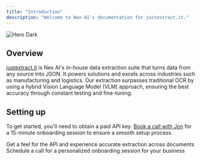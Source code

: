 ```yaml
---
title: "Introduction"
description: "Welcome to Nex AI's documentation for justextract.it."
---
```


<img alt="Hero Dark" classname="hidden dark:block" src="/images/hero-dark.png" />

## Overview

[justextract.it](https://justextract.it) is Nex AI's in-house data extraction suite that turns data from any source into JSON. It powers solutions and excels across industries such as manufacturing and logistics. Our extraction surpasses traditional OCR by using a hybrid Vision Language Model (VLM) approach, ensuring the best accuracy through constant testing and fine-tuning.

## Setting up

To get started, you'll need to obtain a paid API key. [Book a call with Jon](https://app.apollo.io/#/meet/jonathan/15-min-onboarding) for a 15-minute onboarding session to ensure a smooth setup process.

<CardGroup cols={2}>
  <Card title="Explore Playground" icon="play" href="https://justextract.it/playground">
    Get a feel for the API and experience accurate extraction across documents
  </Card>

  <Card title="Onboarding Call" icon="phone" href="https://app.apollo.io/#/meet/jonathan/15-min-onboarding">
    Schedule a call for a personalized onboarding session for your business
  </Card>
</CardGroup>